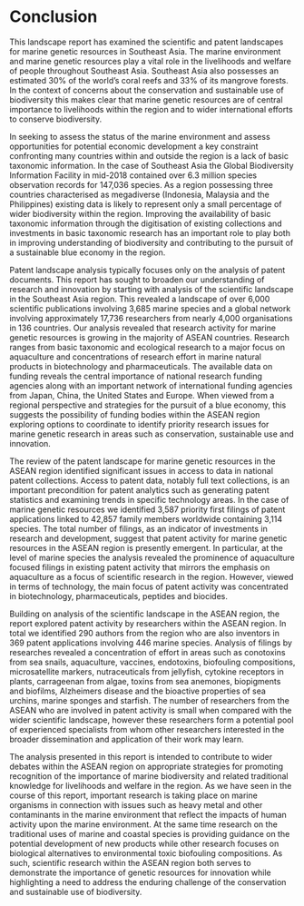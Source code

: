 # Conclusion

This landscape report has examined the scientific and patent landscapes for marine genetic resources in Southeast Asia. The marine environment and marine genetic resources play a vital role in the livelihoods and welfare of people throughout Southeast Asia. Southeast Asia also possesses an estimated 30% of the world's coral reefs and 33% of its mangrove forests. In the context of concerns about the conservation and sustainable use of biodiversity this makes clear that marine genetic resources are of central importance to livelihoods within the region and to wider international efforts to conserve biodiversity. 

In seeking to assess the status of the marine environment and assess opportunities for potential economic development a key constraint confronting many countries within and outside the region is a lack of basic taxonomic information. In the case of Southeast Asia the Global Biodiversity Information Facility in mid-2018 contained over 6.3 million species observation records for 147,036 species. As a region possessing three countries characterised as megadiverse (Indonesia, Malaysia and the Philippines) existing data is likely to represent only a small percentage of wider biodiversity within the region. Improving the availability of basic taxonomic information through the digitisation of existing collections and investments in basic taxonomic research has an important role to play both in improving understanding of biodiversity and contributing to the pursuit of a sustainable blue economy in the region. 

Patent landscape analysis typically focuses only on the analysis of patent documents. This report has sought to broaden our understanding of research and innovation by starting with analysis of the scientific landscape in the Southeast Asia region. This revealed a landscape of over 6,000 scientific publications involving 3,685 marine species and a global network involving approximately 17,736 researchers from nearly 4,000 organisations in 136 countries. Our analysis revealed that research activity for marine genetic resources is growing in the majority of ASEAN countries. Research ranges from basic taxonomic and ecological research to a major focus on aquaculture and concentrations of research effort in marine natural products in biotechnology and pharmaceuticals. The available data on funding reveals the central importance of national research funding agencies along with an important network of international funding agencies from Japan, China, the United States and Europe. When viewed from a regional perspective and strategies for the pursuit of a blue economy, this suggests the possibility of funding bodies within the ASEAN region exploring options to coordinate to identify priority research issues for marine genetic research in areas such as conservation, sustainable use and innovation.

The review of the patent landscape for marine genetic resources in the ASEAN region identified significant issues in access to data in national patent collections. Access to patent data, notably full text collections, is an important precondition for patent analytics such as generating patent statistics and examining trends in specific technology areas. In the case of marine genetic resources we identified 3,587 priority first filings of patent applications linked to 42,857 family members worldwide containing 3,114 species. The total number of filings, as an indicator of investments in research and development, suggest that patent activity for marine genetic resources in the ASEAN region is presently emergent. In particular, at the level of marine species the analysis revealed the prominence of aquaculture focused filings in existing patent activity that mirrors the emphasis on aquaculture as a focus of scientific research in the region. However, viewed in terms of technology, the main focus of patent activity was concentrated in biotechnology, pharmaceuticals, peptides and biocides. 

Building on analysis of the scientific landscape in the ASEAN region, the report explored patent activity by researchers within the ASEAN region. In total we identified 290 authors from the region who are also inventors in 369 patent applications involving 446 marine species. Analysis of filings by researches revealed a concentration of effort in areas such as conotoxins from sea snails, aquaculture, vaccines, endotoxins, biofouling compositions, microsatellite markers, nutraceuticals from jellyfish, cytokine receptors in plants, carrageenan from algae, toxins from sea anemones, biopigments and biofilms, Alzheimers disease and the bioactive properties of sea urchins, marine sponges and starfish. The number of researchers from the ASEAN who are involved in patent activity is small when compared with the wider scientific landscape, however these researchers form a potential pool of experienced specialists from whom other researchers interested in the broader dissemination and application of their work may learn. 

The analysis presented in this report is intended to contribute to wider debates within the ASEAN region on appropriate strategies for promoting recognition of the importance of marine biodiversity and related traditional knowledge for livelihoods and welfare in the region. As we have seen in the course of this report, important research is taking place on marine organisms in connection with issues such as heavy metal and other contaminants in the marine environment that reflect the impacts of human activity upon the marine environment. At the same time research on the traditional uses of marine and coastal species is providing guidance on the potential development of new products while other research focuses on biological alternatives to environmental toxic biofouling compositions. As such, scientific research within the ASEAN region both serves to demonstrate the importance of genetic resources for innovation while highlighting a need to address the enduring challenge of the conservation and sustainable use of biodiversity. 
